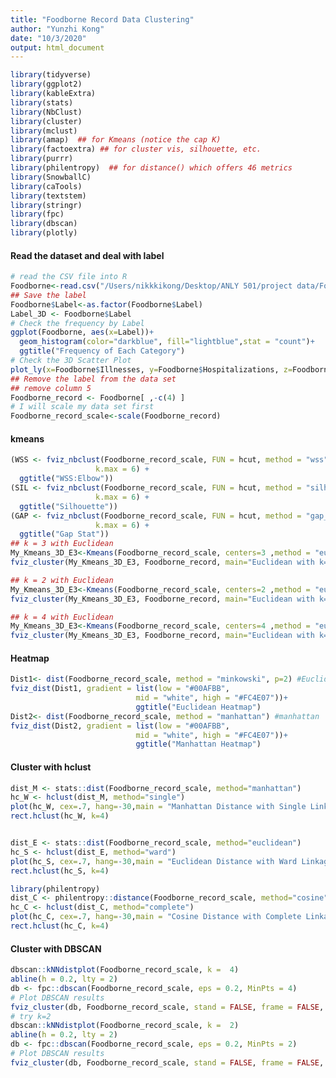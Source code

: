 ```yaml
---
title: "Foodborne Record Data Clustering"
author: "Yunzhi Kong"
date: "10/3/2020"
output: html_document
---
```


```r
library(tidyverse)
library(ggplot2)
library(kableExtra)
library(stats)  
library(NbClust)
library(cluster)
library(mclust)
library(amap)  ## for Kmeans (notice the cap K)
library(factoextra) ## for cluster vis, silhouette, etc.
library(purrr)
library(philentropy)  ## for distance() which offers 46 metrics
library(SnowballC)
library(caTools)
library(textstem)
library(stringr)
library(fpc)
library(dbscan)
library(plotly)
```


#### Read the dataset and deal with label

```r
# read the CSV file into R
Foodborne<-read.csv("/Users/nikkkikong/Desktop/ANLY 501/project data/Foodborne_forcluster.csv",header = TRUE)
## Save the label
Foodborne$Label<-as.factor(Foodborne$Label)
Label_3D <- Foodborne$Label
# Check the frequency by Label
ggplot(Foodborne, aes(x=Label))+
  geom_histogram(color="darkblue", fill="lightblue",stat = "count")+
  ggtitle("Frequency of Each Category")
# Check the 3D Scatter Plot
plot_ly(x=Foodborne$Illnesses, y=Foodborne$Hospitalizations, z=Foodborne$Deaths, type="scatter3d", color = Foodborne$Label)
## Remove the label from the data set
## remove column 5
Foodborne_record <- Foodborne[ ,-c(4) ]
# I will scale my data set first
Foodborne_record_scale<-scale(Foodborne_record)
```

#### kmeans

```r
(WSS <- fviz_nbclust(Foodborne_record_scale, FUN = hcut, method = "wss", 
                   k.max = 6) +
  ggtitle("WSS:Elbow"))
(SIL <- fviz_nbclust(Foodborne_record_scale, FUN = hcut, method = "silhouette", 
                   k.max = 6) +
  ggtitle("Silhouette"))
(GAP <- fviz_nbclust(Foodborne_record_scale, FUN = hcut, method = "gap_stat", 
                   k.max = 6) +
  ggtitle("Gap Stat"))
## k = 3 with Euclidean
My_Kmeans_3D_E3<-Kmeans(Foodborne_record_scale, centers=3 ,method = "euclidean")
fviz_cluster(My_Kmeans_3D_E3, Foodborne_record, main="Euclidean with k=3")

## k = 2 with Euclidean
My_Kmeans_3D_E3<-Kmeans(Foodborne_record_scale, centers=2 ,method = "euclidean")
fviz_cluster(My_Kmeans_3D_E3, Foodborne_record, main="Euclidean with k=2")

## k = 4 with Euclidean
My_Kmeans_3D_E3<-Kmeans(Foodborne_record_scale, centers=4 ,method = "euclidean")
fviz_cluster(My_Kmeans_3D_E3, Foodborne_record, main="Euclidean with k=4")


```

#### Heatmap

```r
Dist1<- dist(Foodborne_record_scale, method = "minkowski", p=2) #Euclidean
fviz_dist(Dist1, gradient = list(low = "#00AFBB", 
                            mid = "white", high = "#FC4E07"))+
                            ggtitle("Euclidean Heatmap")
Dist2<- dist(Foodborne_record_scale, method = "manhattan") #manhattan
fviz_dist(Dist2, gradient = list(low = "#00AFBB", 
                            mid = "white", high = "#FC4E07"))+
                            ggtitle("Manhattan Heatmap")

```



#### Cluster with hclust

```r
dist_M <- stats::dist(Foodborne_record_scale, method="manhattan")
hc_W <- hclust(dist_M, method="single")
plot(hc_W, cex=.7, hang=-30,main = "Manhattan Distance with Single Linkage")
rect.hclust(hc_W, k=4)


dist_E <- stats::dist(Foodborne_record_scale, method="euclidean")
hc_S <- hclust(dist_E, method="ward")
plot(hc_S, cex=.7, hang=-30,main = "Euclidean Distance with Ward Linkage")
rect.hclust(hc_S, k=4)

library(philentropy)
dist_C <- philentropy::distance(Foodborne_record_scale, method="cosine",use.row.names = TRUE,as.dist.obj = TRUE)
hc_C <- hclust(dist_C, method="complete")
plot(hc_C, cex=.7, hang=-30,main = "Cosine Distance with Complete Linkage")
rect.hclust(hc_C, k=4)

```


#### Cluster with DBSCAN

```r
dbscan::kNNdistplot(Foodborne_record_scale, k =  4)
abline(h = 0.2, lty = 2)
db <- fpc::dbscan(Foodborne_record_scale, eps = 0.2, MinPts = 4)
# Plot DBSCAN results
fviz_cluster(db, Foodborne_record_scale, stand = FALSE, frame = FALSE, geom = "point",main = "k=3")
# try k=2
dbscan::kNNdistplot(Foodborne_record_scale, k =  2)
abline(h = 0.2, lty = 2)
db <- fpc::dbscan(Foodborne_record_scale, eps = 0.2, MinPts = 2)
# Plot DBSCAN results
fviz_cluster(db, Foodborne_record_scale, stand = FALSE, frame = FALSE, geom = "point",main = "k=6")
```






